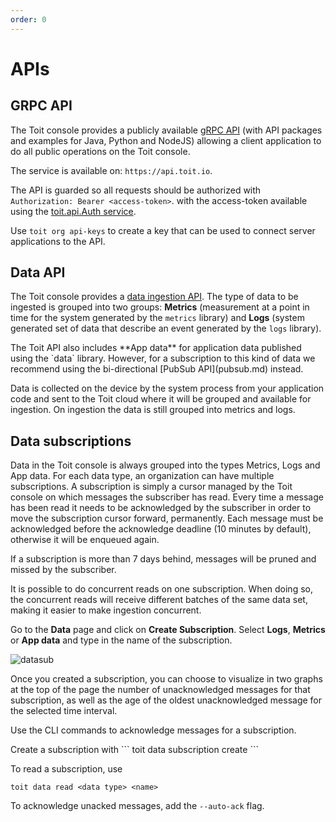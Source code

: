 ```yaml
---
order: 0
---
```


# APIs

## GRPC API

The Toit console provides a publicly available [gRPC API](https://github.com/toitware/api) (with API packages and examples for Java, Python and NodeJS) allowing a client application to do all public operations on the Toit console.

The service is available on: `https://api.toit.io`.

The API is guarded so all requests should be authorized with `Authorization: Bearer <access-token>`.
with the access-token available using the [toit.api.Auth service](https://github.com/toitware/api/blob/master/proto/toit/api/auth.proto).

Use `toit org api-keys` to create a key that can be used to connect server applications to the API.

## Data API

The Toit console provides a [data ingestion API](https://github.com/toitware/api/blob/master/proto/toit/api/data.proto). The type of data to be ingested is grouped into two groups: **Metrics** (measurement at a point in time for the system generated by the `metrics` library) and **Logs** (system generated set of data that describe an event generated by the `logs` library).

<Note type="warning">
  The Toit API also includes **App data** for application data published using the `data` library. However, for a
  subscription to this kind of data we recommend using the bi-directional [PubSub API](pubsub.md) instead.
</Note>

Data is collected on the device by the system process from your application code and sent to the Toit cloud where it will be grouped and available for ingestion.
On ingestion the data is still grouped into metrics and logs.

## Data subscriptions

Data in the Toit console is always grouped into the types Metrics, Logs and App data.
For each data type, an organization can have multiple subscriptions.
A subscription is simply a cursor managed by the Toit console on which messages the subscriber has read.
Every time a message has been read it needs to be acknowledged by the subscriber in order to move the subscription cursor forward, permanently.
Each message must be acknowledged before the acknowledge deadline (10 minutes by default), otherwise it will be enqueued again.

<Note type="warning">
  If a subscription is more than 7 days behind, messages will be pruned and missed by the subscriber.
</Note>

It is possible to do concurrent reads on one subscription.
When doing so, the concurrent reads will receive different batches of the same data set, making it easier to make ingestion concurrent.

<Tabs>
<Tab label="Console">

Go to the **Data** page and click on **Create Subscription**. Select **Logs**, **Metrics** or **App data** and type in the name of the subscription.

![datasub](../img/datasub.png)

Once you created a subscription, you can choose to visualize in two graphs at the top of the page the number of unacknowledged messages for that subscription, as well as the age of the oldest unacknowledged message for the selected time interval.

Use the CLI commands to acknowledge messages for a subscription.

</Tab>

<Tab label="CLI">
Create a subscription with
```
toit data subscription create <data type> <name>
```

To read a subscription, use

```
toit data read <data type> <name>
```

To acknowledge unacked messages, add the `--auto-ack` flag.

</Tab>
</Tabs>
